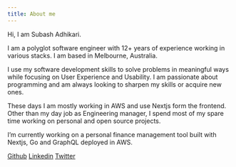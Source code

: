 ```yaml
---
title: About me
---
```


Hi, I am Subash Adhikari. 

I am a polyglot software engineer with 12+ years of experience working in various stacks. I am based in Melbourne, Australia. 

I use my software development skills to solve problems in meaningful ways while focusing on User Experience and Usability. I am passionate about programming and am always looking to sharpen my skills or acquire new ones.

These days I am mostly working in AWS and use Nextjs form the frontend. Other than my day job as Engineering manager, I spend most of my spare time working on personal and open source projects.

I’m currently working on a personal finance management tool built with Nextjs, Go  and GraphQL deployed in AWS.


<div className="flex gap-6">
<a href="https://github.com/adikari" target="_blank">Github</a>
<a href="https://linkedin.com/in/adikari" target="_blank">Linkedin</a>
<a href="https://twitter.com/adikari" target="_blank">Twitter</a>
</div>
